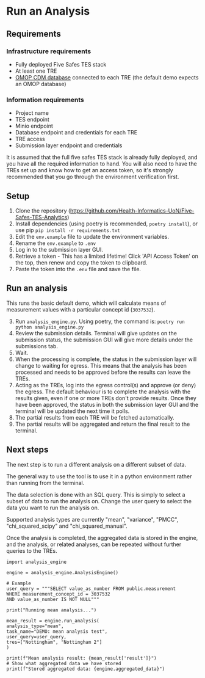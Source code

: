# Run an Analysis

## Requirements

### Infrastructure requirements
* Fully deployed Five Safes TES stack
* At least one TRE
* [OMOP CDM database](/standards#observational-medical-outcomes-partnership-omop) connected to each TRE (the default demo expects an OMOP database)

### Information requirements
* Project name
* TES endpoint
* Minio endpoint
* Database endpoint and credentials for each TRE
* TRE access
* Submission layer endpoint and credentials

It is assumed that the full five safes TES stack is already fully deployed, and you have all the required information to hand. You will also need to have the TREs set up and know how to get an access token, so it's strongly recommended that you go through the environment verification first.

## Setup
1. Clone the repository (https://github.com/Health-Informatics-UoN/Five-Safes-TES-Analytics)
2. Install dependencies (using poetry is recommended, ```poetry install```), or use pip
```pip install -r requirements.txt```
3. Edit the `env.example` file to update the environment variables.
4. Rename the `env.example` to `.env`
5. Log in to the submission layer GUI.
6. Retrieve a token - This has a limited lifetime! 
   Click 'API Access Token' on the top, then renew and copy the token to clipboard.
7. Paste the token into the `.env` file and save the file.

## Run an analysis
This runs the basic default demo, which will calculate means of measurement values with a particular concept id (`3037532`).

3. Run `analysis_engine.py`. Using poetry, the command is:
 ```poetry run python analysis_engine.py```
 4. Review the submission details. Terminal will give updates on the submission status, the submission GUI will give more details under the submissions tab.
 5. Wait.
 6. When the processing is complete, the status in the submission layer will change to waiting for egress. This means that the analysis has been processed and needs to be approved before the results can leave the TREs.
 7. Acting as the TREs, log into the egress control(s) and approve (or deny) the egress. The default behaviour is to complete the analysis with the results given, even if one or more TREs don't provide results. Once they have been approved, the status in both the submission layer GUI and the terminal will be updated the next time it polls.
 8. The partial results from each TRE will be fetched automatically.
 9. The partial results will be aggregated and return the final result to the terminal.



## Next steps
The next step is to run a different analysis on a different subset of data.

The general way to use the tool is to use it in a python environment rather than running from the terminal. 

The data selection is done with an SQL query. This is simply to select a subset of data to run the analysis on. Change the user query to select the data you want to run the analysis on.

Supported analysis types are currently "mean", "variance", "PMCC", "chi_squared_scipy" and "chi_squared_manual".

Once the analysis is completed, the aggregated data is stored in the engine, and the analysis, or related analyses, can be repeated without further queries to the TREs.

```
import analysis_engine

engine = analysis_engine.AnalysisEngine()

# Example
user_query = """SELECT value_as_number FROM public.measurement
WHERE measurement_concept_id = 3037532
AND value_as_number IS NOT NULL"""

print("Running mean analysis...")

mean_result = engine.run_analysis(
analysis_type="mean",
task_name="DEMO: mean analysis test",
user_query=user_query,
tres=["Nottingham", "Nottingham 2"]
)

print(f"Mean analysis result: {mean_result['result']}")
# Show what aggregated data we have stored
print(f"Stored aggregated data: {engine.aggregated_data}")
```
